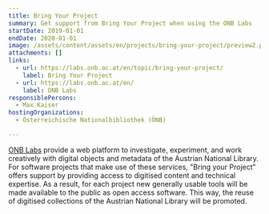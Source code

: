 ```yaml
---
title: Bring Your Project
summary: Get support from Bring Your Project when using the ONB Labs
startDate: 2019-01-01
endDate: 2020-01-01
image: /assets/content/assets/en/projects/bring-your-project/preview2.png
attachments: []
links:
  - url: https://labs.onb.ac.at/en/topic/bring-your-project/
    label: Bring Your Project
  - url: https://labs.onb.ac.at/en/
    label: ONB Labs
responsiblePersons:
  - Max Kaiser
hostingOrganizations:
  - Österreichische Nationalbibliothek (ÖNB)

---
```

[ONB Labs](https://www.onb.ac.at/en/research/oenb-lab) provide a web platform to investigate, experiment, and work creatively with digital objects and metadata of the Austrian National Library. For software projects that make use of these services, "Bring your Project" offers support by providing access to digitised content and technical expertise. As a result, for each project new generally usable tools will be made available to the public as open access software. This way, the reuse of digitised collections of the Austrian National Library will be promoted.
